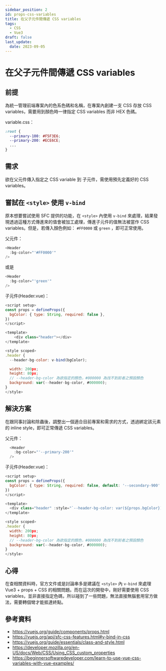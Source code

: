```yaml
---
sidebar_position: 2
id: props-css-variables
title: 在父子元件間傳遞 CSS variables
tags:
  - CSS
  - Vue3
draft: false
last_update:
  date: 2023-09-05
---
```


# 在父子元件間傳遞 CSS variables

## 前提

為統一管理前端專案內的色系色碼和名稱，在專案內創建一支 CSS 存放 CSS variables，需要用到顏色時一律指定 CSS variables 而非 HEX 色碼。

variable.css：

```css
:root {
  --primary-100: #F5F3E6;
  --primary-200: #ECE6CE;
  ...
}
```

## 需求

欲在父元件傳入指定之 CSS variable 到 子元件，需使用預先定義好的 CSS variables。


## 嘗試在 `<style>` 使用 `v-bind`

原本想要嘗試使用 SFC 提供的功能，在 `<style>` 內使用 `v-bind` 來處理，結果發現透過這種方式傳進來的值會被加工處理，傳進子元件的值無法被當作 CSS variables。但是，若傳入顏色例如： `#FF0000` 或 `green` ，即可正常使用。

父元件：

```js
<Header
  :bg-color="'#FF0000'"
/>
```

或是

```js
<Header
  :bg-color="'green'"
/>
```

子元件(Header.vue)：

```js
<script setup>
const props = defineProps({
  bgColor: { type: String, required: false },
})
</script>

<template>
    <div class="header"></div>
</template>

<style scoped>
.header {
  --header-bg-color: v-bind(bgColor);

  width: 200px;
  height: 80px;
  // --header-bg-color 為欲指定的顏色，#000000 為找不到前者之預設顏色
  background: var(--header-bg-color, #000000);
}
</style>
```

## 解決方案

在跟同事討論和除蟲後，調整出一個適合目前專案和需求的方式，透過綁定該元素的 inline style，即可正常傳遞 CSS variables。

父元件：

```js
  <Header
    :bg-color="'--primary-200'"
  />
```

子元件(Header.vue)：

```js
<script setup>
const props = defineProps({
  bgColor: { type: String, required: false, default: '--secondary-900' },
})
</script>

<template>
  <div class="header" :style="`--header-bg-color: var(${props.bgColor})`"></div>
</template>

<style scoped>
.header {
  width: 200px;
  height: 80px;
  // --header-bg-color 為欲指定的顏色，#000000 為找不到前者之預設顏色
  background: var(--header-bg-color, #000000);
}
</style>
```

## 心得

在查相關資料時，官方文件或是討論串多是建議在 `<style>` 內 `v-bind` 來處理 Vue3 + props + CSS 的相關問題。而在這次的開發中，剛好需要使用 CSS variables，並非直接指定色碼，所以碰到了一些問題，無法直接無腦套用官方做法，需要轉個彎才能抵達終點。


## 參考資料

- https://vuejs.org/guide/components/props.html 
- https://vuejs.org/api/sfc-css-features.html#v-bind-in-css
- https://vuejs.org/guide/essentials/class-and-style.html
- https://developer.mozilla.org/en-US/docs/Web/CSS/Using_CSS_custom_properties
- https://beginnersoftwaredeveloper.com/learn-to-use-vue-css-variables-with-vue-examples/